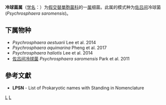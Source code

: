 {{Automatic taxobox
| taxon = Psychrosphaera
| authority = Park et al. 2011
| type species = 佐吕间冷球菌<br>Psychrosphaera saromensis
| type species authority = Park et al. 2011
}}
'''冷球菌属'''（[[学名|学名]]：{{lang|la|''Psychrosphaera''}}）为[[假交替單胞菌科|假交替單胞菌科]]的一[[属|属]]细菌。此属的模式种为[[佐吕间|佐吕间]]冷球菌(''Psychrosphaera saromensis'')。

==下属物种==
* ''Psychrosphaera aestuarii'' Lee et al. 2014
* ''Psychrosphaera aquimarina'' Pheng et al. 2017
* ''Psychrosphaera haliotis'' Lee et al. 2014
* [[佐吕间冷球菌|佐吕间冷球菌]] ''Psychrosphaera saromensis'' Park et al. 2011

==參考文獻==
{{reflist}}
* '''LPSN''' - List of Prokaryotic names with Standing in Nomenclature

{{taxonbar}}

[[Category:_假交替單胞菌科|L]]
[[Category:2011年描述的分类群|L]]